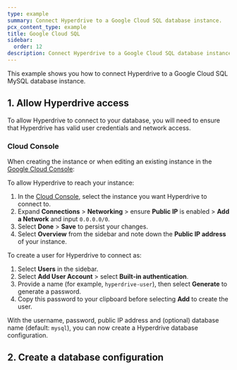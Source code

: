 ```yaml
---
type: example
summary: Connect Hyperdrive to a Google Cloud SQL database instance.
pcx_content_type: example
title: Google Cloud SQL
sidebar:
  order: 12
description: Connect Hyperdrive to a Google Cloud SQL database instance.
---
```



This example shows you how to connect Hyperdrive to a Google Cloud SQL MySQL database instance.

## 1. Allow Hyperdrive access

To allow Hyperdrive to connect to your database, you will need to ensure that Hyperdrive has valid user credentials and network access.

<Render file="public-connectivity" />

### Cloud Console

When creating the instance or when editing an existing instance in the [Google Cloud Console](https://console.cloud.google.com/sql/instances):

To allow Hyperdrive to reach your instance:

1. In the [Cloud Console](https://console.cloud.google.com/sql/instances), select the instance you want Hyperdrive to connect to.
2. Expand **Connections** > **Networking** > ensure **Public IP** is enabled > **Add a Network** and input `0.0.0.0/0`.
3. Select **Done** > **Save** to persist your changes.
4. Select **Overview** from the sidebar and note down the **Public IP address** of your instance.

To create a user for Hyperdrive to connect as:

1. Select **Users** in the sidebar.
2. Select **Add User Account** > select **Built-in authentication**.
3. Provide a name (for example, `hyperdrive-user`), then select **Generate** to generate a password.
4. Copy this password to your clipboard before selecting **Add** to create the user.

With the username, password, public IP address and (optional) database name (default: `mysql`), you can now create a Hyperdrive database configuration.

## 2. Create a database configuration

<Render file="create-hyperdrive-config-mysql" />
<Render file="create-hyperdrive-config-mysql-next-steps" />
